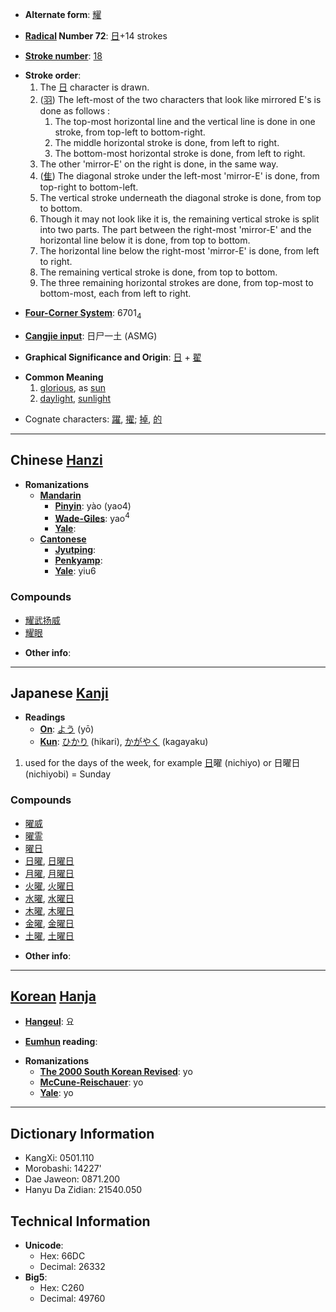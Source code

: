 * '''Alternate form''': [[耀]]

* '''[[Wiktionary:Chinese radical index| Radical]] Number 72''': [[Wiktionary:Chinese radical index 日|日]]+14 strokes

* '''[[Wiktionary:Chinese total strokes index|Stroke number]]''': [[Wiktionary:Chinese total strokes index 18|18]]

*'''Stroke order''':
*# The [[日]] character is drawn.
*# ([[羽]]) The left-most of the two characters that look like mirrored E's is done as follows :
*## The top-most horizontal line and the vertical line is done in one stroke, from top-left to bottom-right.
*## The middle horizontal stroke is done, from left to right.
*## The bottom-most horizontal stroke is done, from left to right.
*# The other 'mirror-E' on the right is done, in the same way.
*# ([[隹]]) The diagonal stroke under the left-most 'mirror-E' is done, from top-right to bottom-left.
*# The vertical stroke underneath the diagonal stroke is done, from top to bottom.
*# Though it may not look like it is, the remaining vertical stroke is split into two parts.  The part between the right-most 'mirror-E' and the horizontal line below it is done, from top to bottom.
*# The horizontal line below the right-most 'mirror-E' is done, from left to right.
*# The remaining vertical stroke is done, from top to bottom.
*# The three remaining horizontal strokes are done, from top-most to bottom-most, each from left to right.

* '''[[Wiktionary:Chinese four corner index|Four-Corner System]]''': 6701<sub>4</sub>

* '''[[Wiktionary:Chinese Cangjie index|Cangjie input]]''': 日尸一土 (ASMG)

* '''Graphical Significance and Origin''': [[日]] + [[翟]]

* '''Common Meaning'''
*# [[glorious]], as [[sun]]
*# [[daylight]], [[sunlight]]

*Cognate characters: [[躍]], [[擢]]; [[掉]], [[的]]

----

== Chinese [[Hanzi]] ==

* '''Romanizations'''
** '''[[Mandarin]]'''
*** '''[[Pinyin]]''': yào (yao4)
*** '''[[Wade-Giles]]''': yao<sup>4</sup>
*** '''[[Yale]]''': 
** '''[[Cantonese]]'''
*** '''[[Jyutping]]''':
*** '''[[Penkyamp]]''': 
*** '''[[Yale]]''': yiu6

===Compounds===
*[[耀武扬威]]
*[[耀眼]]

* '''Other info''': 

----

== Japanese [[Kanji]] ==

* '''Readings'''
** '''[[On]]''': [[よう]] (yō)
** '''[[Kun]]''': [[ひかり]] (hikari), [[かがやく]] (kagayaku)

#used for the days of the week, for example [[日]]曜 (nichiyo) or 日曜日 (nichiyobi) = Sunday

===Compounds===
*[[曜威]]
*[[曜霊]]
*[[曜日]]
*[[日曜]], [[日曜日]]
*[[月曜]], [[月曜日]]
*[[火曜]], [[火曜日]]
*[[水曜]], [[水曜日]]
*[[木曜]], [[木曜日]]
*[[金曜]], [[金曜日]]
*[[土曜]], [[土曜日]]

* '''Other info''': 
----

== [[Korean]] [[Hanja]] ==

* '''[[Hangeul]]''': 요

* '''[[Eumhun]] reading''': 

* '''Romanizations'''
** '''[[The 2000 South Korean Revised Romanization|The 2000 South Korean Revised]]''': yo
** '''[[McCune-Reischauer]]''': yo
** '''[[Yale]]''': yo

----

== Dictionary Information ==

* KangXi: 0501.110
* Morobashi: 14227'
* Dae Jaweon: 0871.200
* Hanyu Da Zidian: 21540.050

== Technical Information ==

* '''Unicode''':
** Hex: 66DC
** Decimal: 26332
* '''Big5''':
** Hex: C260
** Decimal: 49760